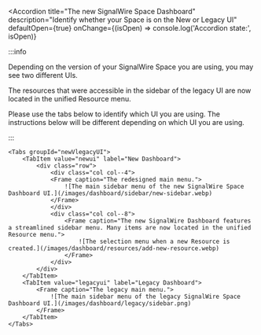 

<Accordion 
  title="The new SignalWire Space Dashboard"
  description="Identify whether your Space is on the New or Legacy UI"
  defaultOpen={true}
  onChange={(isOpen) => console.log('Accordion state:', isOpen)}
>

:::info

Depending on the version of your SignalWire Space you are using, you may see two different UIs. 

The resources that were accessible in the sidebar of the legacy UI are now located in the unified Resource menu.

Please use the tabs below to identify which UI you are using. The instructions below will be different depending on which UI you are using.

:::

    <Tabs groupId="newVlegacyUI">
        <TabItem value="newui" label="New Dashboard">
            <div class="row">
                <div class="col col--4">
                <Frame caption="The redesigned main menu.">
                    ![The main sidebar menu of the new SignalWire Space Dashboard UI.](/images/dashboard/sidebar/new-sidebar.webp)
                </Frame>
                </div>
                <div class="col col--8">
                    <Frame caption="The new SignalWire Dashboard features a streamlined sidebar menu. Many items are now located in the unified Resource menu.">
                        ![The selection menu when a new Resource is created.](/images/dashboard/resources/add-new-resource.webp)
                    </Frame>    
                </div>
            </div>
        </TabItem>
        <TabItem value="legacyui" label="Legacy Dashboard">
            <Frame caption="The legacy main menu.">
                ![The main sidebar menu of the legacy SignalWire Space Dashboard UI.](/images/dashboard/legacy/sidebar.png)
            </Frame>
        </TabItem>
    </Tabs>

</Accordion>